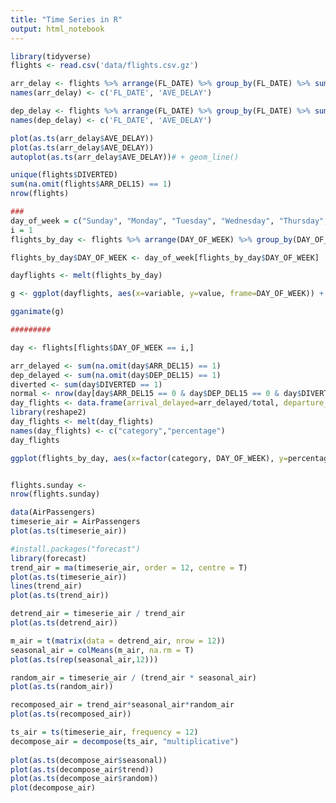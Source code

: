 ```yaml
---
title: "Time Series in R"
output: html_notebook
---
```


```r
library(tidyverse)
flights <- read.csv('data/flights.csv.gz')
```

```r
arr_delay <- flights %>% arrange(FL_DATE) %>% group_by(FL_DATE) %>% summarise(mean(ARR_DELAY, na.rm = TRUE))
names(arr_delay) <- c('FL_DATE', 'AVE_DELAY')

dep_delay <- flights %>% arrange(FL_DATE) %>% group_by(FL_DATE) %>% summarise(mean(DEP_DELAY, na.rm = TRUE))
names(dep_delay) <- c('FL_DATE', 'AVE_DELAY')

plot(as.ts(arr_delay$AVE_DELAY))
plot(as.ts(arr_delay$AVE_DELAY))
autoplot(as.ts(arr_delay$AVE_DELAY))# + geom_line()
```

```r
unique(flights$DIVERTED)
sum(na.omit(flights$ARR_DEL15) == 1)
nrow(flights)

###
day_of_week = c("Sunday", "Monday", "Tuesday", "Wednesday", "Thursday", "Friday", "Saturday")
i = 1
flights_by_day <- flights %>% arrange(DAY_OF_WEEK) %>% group_by(DAY_OF_WEEK) %>% summarise(per_arr=sum(ARR_DEL15, na.rm=TRUE)/n(), per_dep=sum(DEP_DEL15, na.rm=TRUE)/n(), div=sum(DIVERTED)/n(), normal=sum(ARR_DEL15 == 0 & DEP_DEL15 == 0 & DIVERTED == 0, na.rm=TRUE)/n())

flights_by_day$DAY_OF_WEEK <- day_of_week[flights_by_day$DAY_OF_WEEK]

dayflights <- melt(flights_by_day)

g <- ggplot(dayflights, aes(x=variable, y=value, frame=DAY_OF_WEEK)) + geom_bar(stat = "identity", position = "identity")

gganimate(g)

#########

day <- flights[flights$DAY_OF_WEEK == i,]

arr_delayed <- sum(na.omit(day$ARR_DEL15) == 1)
dep_delayed <- sum(na.omit(day$DEP_DEL15) == 1)
diverted <- sum(day$DIVERTED == 1)
normal <- nrow(day[day$ARR_DEL15 == 0 & day$DEP_DEL15 == 0 & day$DIVERTED == 0,])
day_flights <- data.frame(arrival_delayed=arr_delayed/total, departure_delayed=dep_delayed/total, diverted=diverted/total, normal=normal/total)
library(reshape2)
day_flights <- melt(day_flights)
names(day_flights) <- c("category","percentage")
day_flights

ggplot(flights_by_day, aes(x=factor(category, DAY_OF_WEEK), y=percentage)) + geom_bar(stat = "identity") + ggtitle(day_of_week[i])


flights.sunday <- 
nrow(flights.sunday)
```


```r
data(AirPassengers)
timeserie_air = AirPassengers
plot(as.ts(timeserie_air))
```

```r
#install.packages("forecast")
library(forecast)
trend_air = ma(timeserie_air, order = 12, centre = T)
plot(as.ts(timeserie_air))
lines(trend_air)
plot(as.ts(trend_air))
```

```r
detrend_air = timeserie_air / trend_air
plot(as.ts(detrend_air))
```

```r
m_air = t(matrix(data = detrend_air, nrow = 12))
seasonal_air = colMeans(m_air, na.rm = T)
plot(as.ts(rep(seasonal_air,12)))
```

```r
random_air = timeserie_air / (trend_air * seasonal_air)
plot(as.ts(random_air))
```

```r
recomposed_air = trend_air*seasonal_air*random_air
plot(as.ts(recomposed_air))
```

```r
ts_air = ts(timeserie_air, frequency = 12)
decompose_air = decompose(ts_air, "multiplicative")
 
plot(as.ts(decompose_air$seasonal))
plot(as.ts(decompose_air$trend))
plot(as.ts(decompose_air$random))
plot(decompose_air)
```








